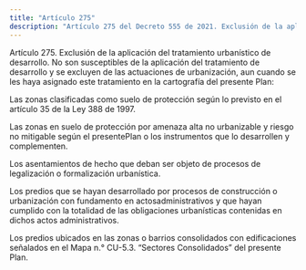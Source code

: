 ```yaml
---
title: "Artículo 275"
description: "Artículo 275 del Decreto 555 de 2021. Exclusión de la aplicación del tratamiento urbanístico de desarrollo."
---
```


Artículo 275. Exclusión de la aplicación del tratamiento urbanístico de desarrollo. No son susceptibles de la aplicación del tratamiento de desarrollo y se excluyen de las actuaciones de urbanización, aun cuando se les haya asignado este tratamiento en la cartografía del presente Plan:
 
Las zonas clasificadas como suelo de protección según lo previsto en el artículo 35 de la Ley 388 de 1997.
 
Las zonas en suelo de protección por amenaza alta no urbanizable y riesgo no mitigable según el presentePlan o los instrumentos que lo desarrollen y complementen.
 
Los asentamientos de hecho que deban ser objeto de procesos de legalización o formalización urbanística.
 
Los predios que se hayan desarrollado por procesos de construcción o urbanización con fundamento en actosadministrativos y que hayan cumplido con la totalidad de las obligaciones urbanísticas contenidas en dichos actos administrativos.
 
Los predios ubicados en las zonas o barrios consolidados con edificaciones señalados en el Mapa n.° CU-5.3.
“Sectores Consolidados” del presente Plan.